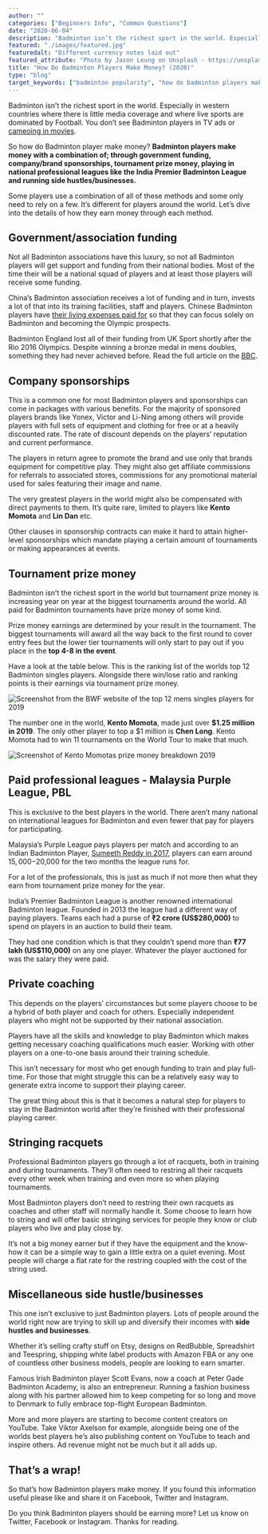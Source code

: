 ```yaml
---
author: ""
categories: ["Beginners Info", "Common Questions"]
date: "2020-06-04"
description: "Badminton isn’t the richest sport in the world. Especially in western countries where there is little media coverage and where live sports are dominated by Football. You don’t see Badminton players in TV ads or cameoing in movies. So how do Badminton player make money?"
featured: "./images/featured.jpg"
featuredalt: "Different currency notes laid out"
featured_attribute: "Photo by Jason Leung on Unsplash - https://unsplash.com/photos/SAYzxuS1O3M"
title: "How Do Badminton Players Make Money? (2020)"
type: "blog"
target_keywords: ["badminton popularity", "how do badminton players make money"]
---
```


Badminton isn’t the richest sport in the world. Especially in western countries where there is little media coverage and where live sports are dominated by Football. You don’t see Badminton players in TV ads or [cameoing in movies](https://www.youtube.com/watch?v=SCIFLPWX2FM).

So how do Badminton player make money? **Badminton players make money with a combination of; through government funding, company/brand sponsorships, tournament prize money, playing in national professional leagues like the India Premier Badminton League and running side hustles/businesses.**

Some players use a combination of all of these methods and some only need to rely on a few. It’s different for players around the world. Let’s dive into the details of how they earn money through each method.

## Government/association funding

Not all Badminton associations have this luxury, so not all Badminton players will get support and funding from their national bodies. Most of the time their will be a national squad of players and at least those players will receive some funding.

China’s Badminton association receives a lot of funding and in turn, invests a lot of that into its training facilities, staff and players. Chinese Badminton players have [their living expenses paid for](https://www.sportskeeda.com/badminton/chinese-domination-badminton-reasons) so that they can focus solely on Badminton and becoming the Olympic prospects.

Badminton England lost all of their funding from UK Sport shortly after the Rio 2016 Olympics. Despite winning a bronze medal in mens doubles, something they had never achieved before. Read the full article on the [BBC](https://www.bbc.co.uk/sport/badminton/38270475).

<Tweet tweetId="809443208048627713" />

## Company sponsorships

This is a common one for most Badminton players and sponsorships can come in packages with various benefits. For the majority of sponsored players brands like Yonex, Victor and Li-Ning among others will provide players with full sets of equipment and clothing for free or at a heavily discounted rate. The rate of discount depends on the players’ reputation and current performance.

The players in return agree to promote the brand and use only that brands equipment for competitive play. They might also get affiliate commissions for referrals to associated stores, commissions for any promotional material used for sales featuring their image and name.

<Tweet tweetId="1235180856093954050" />

The very greatest players in the world might also be compensated with direct payments to them. It’s quite rare, limited to players like **Kento Momota** and **Lin Dan** etc.

Other clauses in sponsorship contracts can make it hard to attain higher-level sponsorships which mandate playing a certain amount of tournaments or making appearances at events.

## Tournament prize money

Badminton isn’t the richest sport in the world but tournament prize money is increasing year on year at the biggest tournaments around the world. All paid for Badminton tournaments have prize money of some kind.

Prize money earnings are determined by your result in the tournament. The biggest tournaments will award all the way back to the first round to cover entry fees but the lower tier tournaments will only start to pay out if you place in the **top 4-8 in the event**.

Have a look at the table below. This is the ranking list of the worlds top 12 Badminton singles players. Alongside there win/lose ratio and ranking points is their earnings via tournament prize money.

![Screenshot from the BWF website of the top 12 mens singles players for 2019](./images/bwf-top-12.png)

The number one in the world, **Kento Momota**, made just over **\$1.25 million in 2019**. The only other player to top a \$1 million is **Chen Long**. Kento Momota had to win 11 tournaments on the World Tour to make that much.

![Screenshot of Kento Momotas prize money breakdown 2019](./images/bwf-momotas-prize-money-2019.png)

## Paid professional leagues - Malaysia Purple League, PBL

This is exclusive to the best players in the world. There aren’t many national on international leagues for Badminton and even fewer that pay for players for participating.

Malaysia’s Purple League pays players per match and according to an Indian Badminton Player, [Sumeeth Reddy in 2017](https://www.newindianexpress.com/sport/other/2017/oct/12/peeved-with-pbl-pay-sumeeth-reddy-considers-seeking-malaysia-break-1671700.html), players can earn around $15,000-$20,000 for the two months the league runs for.

For a lot of the professionals, this is just as much if not more then what they earn from tournament prize money for the year.

India’s Premier Badminton League is another renowned international Badminton league. Founded in 2013 the league had a different way of paying players. Teams each had a purse of **₹2 crore (US\$280,000)** to spend on players in an auction to build their team.

They had one condition which is that they couldn’t spend more than **₹77 lakh (US\$110,000)** on any one player. Whatever the player auctioned for was the salary they were paid.

<Tweet tweetId="1226740074710126593" />

## Private coaching

This depends on the players’ circumstances but some players choose to be a hybrid of both player and coach for others. Especially independent players who might not be supported by their national association.

Players have all the skills and knowledge to play Badminton which makes getting necessary coaching qualifications much easier. Working with other players on a one-to-one basis around their training schedule.

This isn’t necessary for most who get enough funding to train and play full-time. For those that might struggle this can be a relatively easy way to generate extra income to support their playing career.

The great thing about this is that it becomes a natural step for players to stay in the Badminton world after they’re finished with their professional playing career.

<Tweet tweetId="1166990556746190858" />

## Stringing racquets

Professional Badminton players go through a lot of racquets, both in training and during tournaments. They’ll often need to restring all their racquets every other week when training and even more so when playing tournaments.

Most Badminton players don’t need to restring their own racquets as coaches and other staff will normally handle it. Some choose to learn how to string and will offer basic stringing services for people they know or club players who live and play close by.

It’s not a big money earner but if they have the equipment and the know-how it can be a simple way to gain a little extra on a quiet evening. Most people will charge a flat rate for the restring coupled with the cost of the string used.

<YouTube id="RBViCtBwbV4" title="Stringster, professional stringing" />

## Miscellaneous side hustle/businesses

This one isn’t exclusive to just Badminton players. Lots of people around the world right now are trying to skill up and diversify their incomes with **side hustles and businesses**.

Whether it’s selling crafty stuff on Etsy, designs on RedBubble, Spreadshirt and Teespring, shipping white label products with Amazon FBA or any one of countless other business models, people are looking to earn smarter.

Famous Irish Badminton player Scott Evans, now a coach at Peter Gade Badminton Academy, is also an entrepreneur. Running a fashion business along with his partner allowed him to keep competing for so long and move to Denmark to fully embrace top-flight European Badminton.

<YouTube id="nbZ6deQPejA" title="Olympic Channel - Scott Evans, day jobs" />

More and more players are starting to become content creators on YouTube. Take Viktor Axelson for example, alongside being one of the worlds best players he’s also publishing content on YouTube to teach and inspire others. Ad revenue might not be much but it all adds up.

<YouTube
  id="jZIO4ROnA0A"
  title="Victor Axelsen - Stuck at home, backyard smash training"
/>

## That’s a wrap!

So that’s how Badminton players make money. If you found this information useful please like and share it on Facebook, Twitter and Instagram.

Do you think Badminton players should be earning more? Let us know on Twitter, Facebook or Instagram. Thanks for reading.
